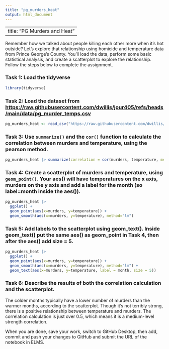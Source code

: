 ```yaml
---
title: "pg_murders_heat"
output: html_document
---
```


---
title: "PG Murders and Heat"
---

Remember how we talked about people killing each other more when it's hot outside? Let's explore that relationship using homicide and temperature data from Prince George's County. You'll load the data, perform some basic statistical analysis, and create a scatterplot to explore the relationship. Follow the steps below to complete the assignment.

### Task 1: Load the tidyverse
```r
library(tidyverse)
```



### Task 2: Load the dataset from [https://raw.githubusercontent.com/dwillis/jour405/refs/heads/main/data/pg_murder_temps.csv](https://raw.githubusercontent.com/dwillis/jour405/refs/heads/main/data/pg_murder_temps.csv)
```r
pg_murders_heat <- read_csv("https://raw.githubusercontent.com/dwillis/jour405/refs/heads/main/data/pg_murder_temps.csv")
```


### Task 3: Use `summarize()` and the `cor()` function to calculate the correlation between murders and temperature, using the pearson method.
```r
pg_murders_heat |> summarize(correlation = cor(murders, temperature, method="pearson"))

```



### Task 4: Create a scatterplot of murders and temperature, using `geom_point()`. Your aes() will have temperatures on the x axis, murders on the y axis and add a label for the month (so label=month inside the aes()).
```r
pg_murders_heat |> 
  ggplot() +
  geom_point(aes(x=murders, y=temperature)) +
  geom_smooth(aes(x=murders, y=temperature), method="lm")
```



### Task 5: Add labels to the scatterplot using geom_text(). Inside geom_text() put the same aes() as geom_point in Task 4, then after the aes() add size = 5.
```r
pg_murders_heat |> 
  ggplot() +
  geom_point(aes(x=murders, y=temperature)) + 
  geom_smooth(aes(x=murders, y=temperature), method="lm") +
  geom_text(aes(x=murders, y=temperature, label = month, size = 5))

```



### Task 6: Describe the results of both the correlation calculation and the scatterplot.
The colder months typically have a lower number of murders than the warmer months, according to the scatterplot. Though it's not terribly strong, there is a positive relationship between temperature and murders. The correlation calculation is just over 0.5, which means it is a medium-level strength correlation.

When you are done, save your work, switch to GitHub Desktop, then add, commit and push your changes to GitHub and submit the URL of the notebook in ELMS.